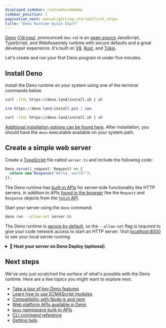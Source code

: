 ```yaml
---
displayed_sidebar: runtimeGuideHome
sidebar_position: 1
pagination_next: manual/getting_started/first_steps
title: "Deno Runtime Quick Start"
---
```



[Deno](https://www.deno.com)
([/ˈdiːnoʊ/](http://ipa-reader.xyz/?text=%CB%88di%CB%90no%CA%8A), pronounced
`dee-no`) is an
[open source](https://github.com/denoland/deno/blob/main/LICENSE.md) JavaScript,
TypeScript, and WebAssembly runtime with secure defaults and a great developer
experience. It's built on [V8](https://v8.dev/),
[Rust](https://www.rust-lang.org/), and [Tokio](https://tokio.rs/).

Let's create and run your first Deno program in under five minutes.

## Install Deno

Install the Deno runtime on your system using one of the terminal commands
below.

<Tabs groupId="operating-systems">
  <TabItem value="mac" label="macOS" default>

```sh
curl -fsSL https://deno.land/install.sh | sh
```

</TabItem>
  <TabItem  value="windows" label="Windows">

```powershell
irm https://deno.land/install.ps1 | iex
```

</TabItem>
  <TabItem value="linux" label="Linux">

```sh
curl -fsSL https://deno.land/install.sh | sh
```

</TabItem>
</Tabs>

[Additional installation options can be found here](./getting_started/installation.md).
After installation, you should have the `deno` executable available on your
system path.

## Create a simple web server

Create a [TypeScript](https://www.typescriptlang.org/) file called `server.ts`
and include the following code:

```ts title="server.ts"
Deno.serve((_request: Request) => {
  return new Response("Hello, world!");
});
```

The Deno runtime has [built-in APIs](./runtime/builtin_apis.md) for server-side
functionality like HTTP servers, in addition to APIs
[found in the browser](./runtime/web_platform_apis.md) like the `Request` and
`Response` objects from the
[`fetch` API](https://developer.mozilla.org/en-US/docs/Web/API/Fetch_API).

Start your server using the `deno` command:

```sh
deno run --allow-net server.ts
```

The Deno runtime is [secure by default](./runtime/permission_apis.md), so the
`--allow-net` flag is required to give your code network access to start an HTTP
server. Visit [localhost:8000](http://localhost:8000) to see your local server
running.

<details>
<summary>🚀 <b>Host your server on Deno Deploy (optional)</b></summary>

The Deno runtime is
[open source](https://github.com/denoland/deno/blob/main/LICENSE.md) and runs
[on just about any cloud](./advanced/deploying_deno/index.md). You can also run
Deno programs on [Deno Deploy](/deploy/manual). Here's how it works.

Install the [`deployctl` command line utility](/deploy/manual/deployctl):

```sh
deno install -Arf https://deno.land/x/deploy/deployctl.ts
```

Deploy your server with `deployctl`. If this is your first time using Deno
Deploy, you'll be prompted to sign in with a GitHub account:

```sh
deployctl deploy --include=./server.ts --entrypoint=./server.ts
```

In a few moments, your server should be available on a public URL, deployed
across 30+ datacenters worldwide.

</details>

## Next steps

We've only just scratched the surface of what's possible with the Deno runtime.
Here are a few topics you might want to explore next.

- [Take a tour of key Deno features](./getting_started/first_steps.md)
- [Learn how to use ECMAScript modules](./basics/modules/index.md)
- [Compatibility with Node.js and npm](./node/index.md)
- [Web platform APIs available in Deno](./runtime/web_platform_apis.md)
- [`Deno` namespace built-in APIs](./runtime/builtin_apis.md)
- [CLI command reference](./tools/index.md)
- [Getting help](./help.md)

